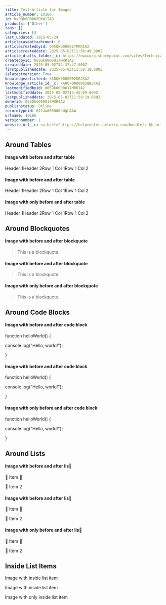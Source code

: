 ```yaml
---
title: Test Article for Images
article_number: 10166
id: ka0Qk000000DXW1IAO
products: ['Other']
tags: []
categories: []
last_updated: 2025-05-24
articlecaseattachcount: 0
articlecreatedbyid: 005Qk0000017MRRIA2
articlecreateddate: 2025-05-02T11:58:49.000Z
article_drafts_folder__c: https://nwxcorp.sharepoint.com/sites/TechnicalSupportOperations/Shared%20Documents/Technical%20Knowledge%20Management/Salesforce%20Knowledge%20Drafts/kA0Qk0000002QBJKA2
createdbyid: 005Qk0000017MRRIA2
createddate: 2025-05-02T14:37:47.000Z
firstpublisheddate: 2025-05-02T11:59:19.000Z
islatestversion: True
knowledgearticleid: kA0Qk0000002QBJKA2
knowledge_article_id__c: kA0Qk0000002QBJKA2
lastmodifiedbyid: 005Qk0000017MRRIA2
lastmodifieddate: 2025-05-02T14:45:09.000Z
lastpublisheddate: 2025-05-02T11:59:19.000Z
ownerid: 005Qk0000017MRRIA2
publishstatus: Online
recordtypeid: 0124u000000UUgLAAW
urlname: 10166
versionnumber: 1
website_url__c: <a href="https://helpcenter.netwrix.com/bundle/z-kb-articles-salesforce/page/kA0Qk0000002QBJKA2.html" target="_blank">Open in a new window</a>
---
```


## Around Tables

#### Image with  before and after table

Header 1Header 2Row 1 Col 1Row 1 Col 2

#### Image with  before and after table

Header 1Header 2Row 1 Col 1Row 1 Col 2

#### Image with  only before and after table

Header 1Header 2Row 1 Col 1Row 1 Col 2

## Around Blockquotes

#### Image with  before and after blockquote

>  This is a blockquote.

#### Image with  before and after blockquote

>  This is a blockquote.

#### Image with  only before and after blockquote

>  This is a blockquote.

## Around  Code Blocks

#### Image with  before and after code block

function helloWorld() {

console.log("Hello, world!");

}

#### Image with  before and after code block

function helloWorld() {

console.log("Hello, world!");

}

#### Image with  only before and after code block

function helloWorld() {

console.log("Hello, world!");

}

## Around Lists

#### Image with  before and after lis

  Item 

  Item 2

#### Image with  before and after lis

  Item 

  Item 2

#### Image with  only before and after lis

  Item 

  Item 2

## Inside List Items

Image with  inside list item

Image with  inside list item

Image with  only inside list item